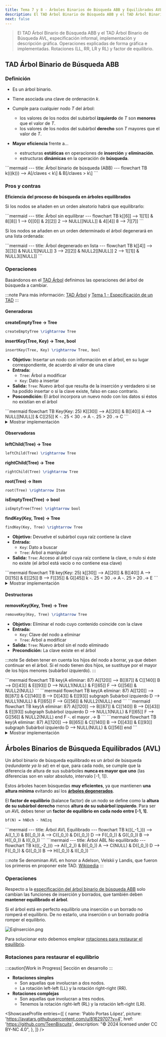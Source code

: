 ```yaml
---
title: Tema 7 y 8 - Árboles Binarios de Búsqueda ABB y Equilibrados AVL
description: El TAD Árbol Binario de Búsqueda ABB y el TAD Árbol Binario de Búsqueda AVL, especificación informal, implementación y descripción gráfica. Operaciones explicadas de forma gráfica e implementadas. Rotaciones (LL, RR, LR y RL) y factor de equilibrio.
next: false
---
```



> El TAD Árbol Binario de Búsqueda ABB y el TAD Árbol Binario de Búsqueda AVL, especificación informal, implementación y descripción gráfica. Operaciones explicadas de forma gráfica e implementadas. Rotaciones (LL, RR, LR y RL) y factor de equilibrio.

## TAD Árbol Binario de Búsqueda ABB

### Definición

- Es un árbol binario.
- Tiene asociada una clave de ordenación _k_.
- Cumple para cualquier nodo _T_ del árbol:
    - los valores de los nodos del subárbol **izquierdo** de _T_ son **menores** que el valor de _T_.
    - los valores de los nodos del subárbol **derecho** son _T_ mayores que el valor de _T_.

- **Mayor eficiencia** frente a...
    - estructuras **estáticas** en operaciones de **inserción** y **eliminación**.
    - estructuras **dinámicas** en la operación de **búsqueda**.

<Mermaid>
```mermaid
---
title: Árbol binario de búsqueda (ABB)
---
flowchart TB
    k(((k))) --> A[/claves < k\] & B[/claves > k\]
```
</Mermaid>

### Pros y contras

**Eficiencia del proceso de búsqueda en árboles equilibrados**

Si los nodos se añaden en un orden aleatorio habrá que equilibrarlo:

<Mermaid>
```mermaid
---
title: Árbol sin equilibrar
---
flowchart TB
    k[[6]] --> 1[[1]] & 8[[8]]
    1 --> 0[[0]] & 2[[2]]
    2 --> NULL[[NULL]] & 4[[4]]
    8 --> 7[[7]]
```
</Mermaid>

Si los nodos se añaden en un orden determinado el árbol degenerará en una lista ordenada:

<Mermaid>
```mermaid
---
title: Árbol degenerado en lista
---
flowchart TB
    k[[4]] -->  3[[3]] & NULL1[[NULL]]
    3 --> 2[[2]] & NULL2[[NULL]]
    2 --> 1[[1]] & NULL3[[NULL]]
```
</Mermaid>

### Operaciones

Basándonos en el [TAD Árbol](/prodos/apuntes/t6-arboles/#operaciones) definimos las operaciones del árbol de búsqueda a cambiar.

:::note
Para más información: [TAD Árbol](/prodos/apuntes/t6-arboles/#tad-árbol-binario) y [Tema 1 - Especificación de un TAD](/prodos/apuntes/t1-tipos-abstractos-de-datos-tad/#especificación-de-un-tad)
:::

#### Generadoras

**createEmptyTree → Tree**

```tex
createEmptyTree \rightarrow Tree
```

**insertKey(Tree, Key) → Tree, bool**

```tex
insertKey(Tree, Key) \rightarrow Tree, bool
```

- **Objetivo:** Insertar un nodo con información en el árbol, en su lugar correspondiente, de acuerdo al valor de una clave
- **Entrada:**
  - `Tree`: Árbol a modificar
  - `Key`: Dato a insertar
- **Salida:** `Tree`: Nuevo árbol que resulta de la inserción y verdadero si se ha podido insertar o si la clave existe, falso en caso contrario.
- **Poscondición:** El árbol incorpora un nuevo nodo con los datos si éstos no existían en el árbol

<Mermaid>
```mermaid
flowchart TB
    Key(Key: 25)
    K[[30]] --> A[[20]] & B[[40]]
    A --> NULL[[NULL]] & C[[25]]
    K -. 25 < 30 .-> A -. 25 > 20 .-> C
```
</Mermaid>

<details>
<summary>Mostrar implementación</summary>

```c title="insertKey.c"
// Ver archivo: ./Ejemplos/Tema_7/insertKey.c
```
</details>

#### Observadoras

**leftChild(Tree) → Tree**

```tex
leftChild(Tree) \rightarrow Tree
```

**rightChild(Tree) → Tree**

```tex
rightChild(Tree) \rightarrow Tree
```

**root(Tree) → Item**

```tex
root(Tree) \rightarrow Item
```

**isEmptyTree(Tree) → bool**

```tex
isEmptyTree(Tree) \rightarrow bool
```

**findKey(Key, Tree) → Tree**

```tex
findKey(Key, Tree) \rightarrow Tree
```

- **Objetivo:** Devuelve el subárbol cuya raíz contiene la clave
- **Entrada:**
  - `Key`: Dato a buscar
  - `Tree`: Árbol a manipular
- **Salida:** `Tree`: Acceso al árbol cuya raíz contiene la clave, o nulo si éste no existe (el árbol está vacío o no contiene esa clave)

<Mermaid>
```mermaid
flowchart TB
    key(Key: 25)
    k[[30]] --> A[[20]] & B[[40]]
    A --> D[[15]] & E[[25]]
    B --> F[[35]] & G[[45]]
    k -. 25 < 30 .-> A -. 25 > 20 .-> E
```
</Mermaid>

<details>
<summary>Mostrar implementación</summary>

```c title="findKey.c"
// Ver archivo: ./Ejemplos/Tema_7/findKey.c
```
</details>

#### Destructoras

**removeKey(Key, Tree) → Tree**

```tex
removeKey(Key, Tree) \rightarrow Tree
```

- **Objetivo:** Eliminar el nodo cuyo contenido coincide con la clave
- **Entrada:**
  - `Key`: Clave del nodo a eliminar
  - `Tree`: Árbol a modificar
- **Salida:** `Tree`: Nuevo árbol sin el nodo eliminado
- **Precondición:** La clave existe en el árbol

:::note
Se deben tener en cuenta los hijos del nodo a borrar, ya que deben continuar en el árbol. Si el nodo tienen dos hijos, se sustituye por el mayor de los hijos menores (subárbol izquierdo).
:::

<Mermaid>
```mermaid
flowchart TB
    key(A eliminar: 87)
    A[[120]] --> B[[87]] & C[[140]]
    B --> D[[43]] & E[[93]]
    D --> NULL1(NULL) & F[[65]]
    F --> G[[56]] & NULL2(NULL)
```
</Mermaid>

<Mermaid>
```mermaid
flowchart TB
    key(A eliminar: 87)
    A[[120]] --> B[[87]] & C[[140]]
    B --> D[[43]] & E[[93]]
    subgraph Subárbol izquierdo
        D --> NULL1(NULL) & F[[65]]
        F --> G[[56]] & NULL2(NULL)
    end
```
</Mermaid>

<Mermaid>
```mermaid
flowchart TB
    key(A eliminar: 87)
    A[[120]] --> B[[87]] & C[[140]]
    B --> D[[43]] & E[[93]]
    subgraph Subárbol izquierdo
        D --> NULL1(NULL) & F[[65]]
        F --> G[[56]] & NULL2(NULL)
    end
    F -. el mayor .-> B
```
</Mermaid>

<Mermaid>
```mermaid
flowchart TB
    key(A eliminar: 87)
    A[[120]] --> B[[65]] & C[[140]]
    B --> D[[43]] & E[[93]]
    subgraph Subárbol izquierdo
        D --> NULL(NULL) & G[[56]]
    end
```
</Mermaid>

<details>
<summary>Mostrar implementación</summary>

```c title="removeKey.c"
// Ver archivo: ./Ejemplos/Tema_7/removeKey.c
```
</details>

## Árboles Binarios de Búsqueda Equilibrados (AVL)

Un árbol binario de búsqueda equilibrado es un árbol de búsqueda (_redundante ya lo sé_) en el que, para cada
nodo, se cumple que la diferencia de altura de sus subárboles **nunca es mayor que uno** (las diferencias son en valor
absoluto, intervalo [-1, 1]).

Estos árboles hacen búsquedas **muy eficientes**, ya que mantienen **una altura mínima** evitando así los [**árboles
degenerados**](#pros-y-contras).

El **factor de equilibrio** (balance factor) de un nodo se define como la **altura de su subárbol derecho** menos
**altura de su subárbol izquierdo**. Para ser un AVL debes tener un **factor de equilibrio en cada nodo entre [-1, 1]**.

```tex
bf(N) = hNDch - hNIzq
```

<Mermaid>
```mermaid
---
title: Árbol AVL Equilibrado
---
flowchart TB
    k(((_-1_))) --> A((_1_)) & B((_0_))
    A --> C((_0_)) & D((_0_))
    D --> F((_0_)) & G((_0_))
    B --> H((_0_)) & I((_0_))
```
</Mermaid>

<Mermaid>
```mermaid
---
title: Árbol ABL No equilibrado
---
flowchart TB
    k(((_-2_))) --> A((_2_)) & B((_0_))
    A --> C(NULL) & D((_0_))
    D --> F((_0_)) & G((_0_))
    B --> H((_0_)) & I((_0_))
```
</Mermaid>

:::note
Se denominan AVL en honor a Adelson, Velskii y Landis, que fueron los primeros en proponer este TAD. [Wikipedia](https://es.wikipedia.org/wiki/Árbol_AVL)
:::

### Operaciones

Respecto a la [especificación del árbol binario de búsqueda ABB](#abb-operaciones) solo cambian las funciones de
inserción y borrados, que también deben **mantener equilibrado el árbol**.

Si el árbol está en perfecto equilibrio una inserción o un borrado no romperá el equilibrio. De no estarlo, una
inserción o un borrado podría romper el equilibrio.

![EqInserción.png](@assets/prodos/EqInserción.png)

Para solucionar esto debemos emplear [rotaciones para restaurar el equilibrio](#rotaciones-para-restaurar-el-equilibrio).

### Rotaciones para restaurar el equilibrio

:::caution[Work in Progress]
Sección en desarrollo
:::

- **Rotaciones simples**
    - Son aquellas que involucran a dos nodos.
    - La rotación left-left (LL) y la rotación right-right (RR).
- **Rotaciones complejas**
    - Son aquellas que involucran a tres nodos.
    - Tenemos la rotación right-left (RL) y la rotación left-right (LR).

<ShowcaseProfile
  entries={[
    {
      name: 'Pablo Portas López',
      picture: 'https://avatars.githubusercontent.com/u/81629707?v=4',
      href: 'https://github.com/TeenBiscuits',
      description:
        "© 2024 licensed under CC BY-NC 4.0",
    },
  ]}
/>

